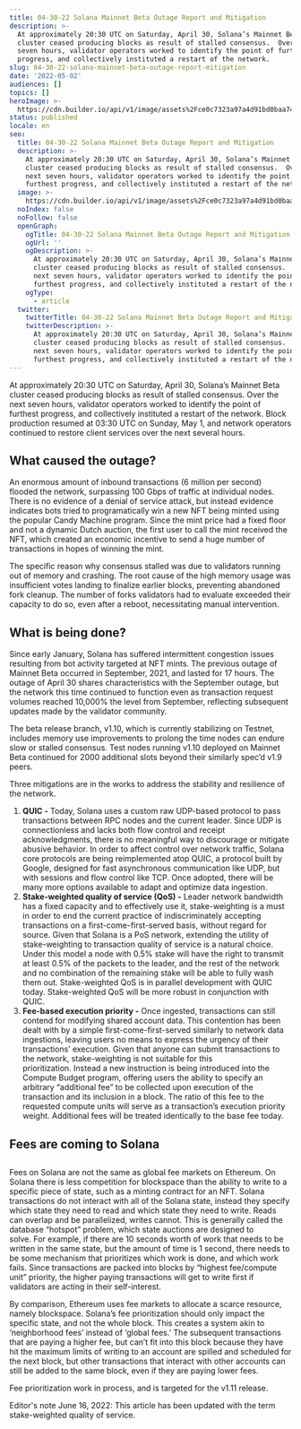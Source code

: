 ```yaml
---
title: 04-30-22 Solana Mainnet Beta Outage Report and Mitigation
description: >-
  At approximately 20:30 UTC on Saturday, April 30, Solana’s Mainnet Beta
  cluster ceased producing blocks as result of stalled consensus.  Over the next
  seven hours, validator operators worked to identify the point of furthest
  progress, and collectively instituted a restart of the network. 
slug: 04-30-22-solana-mainnet-beta-outage-report-mitigation
date: '2022-05-02'
audiences: []
topics: []
heroImage: >-
  https://cdn.builder.io/api/v1/image/assets%2Fce0c7323a97a4d91bd0baa7490ec9139%2F35680bc3890443368a1c37d6da851cc2
status: published
locale: en
seo:
  title: 04-30-22 Solana Mainnet Beta Outage Report and Mitigation
  description: >-
    At approximately 20:30 UTC on Saturday, April 30, Solana’s Mainnet Beta
    cluster ceased producing blocks as result of stalled consensus.  Over the
    next seven hours, validator operators worked to identify the point of
    furthest progress, and collectively instituted a restart of the network. 
  image: >-
    https://cdn.builder.io/api/v1/image/assets%2Fce0c7323a97a4d91bd0baa7490ec9139%2F35680bc3890443368a1c37d6da851cc2
  noIndex: false
  noFollow: false
  openGraph:
    ogTitle: 04-30-22 Solana Mainnet Beta Outage Report and Mitigation
    ogUrl: ''
    ogDescription: >-
      At approximately 20:30 UTC on Saturday, April 30, Solana’s Mainnet Beta
      cluster ceased producing blocks as result of stalled consensus.  Over the
      next seven hours, validator operators worked to identify the point of
      furthest progress, and collectively instituted a restart of the network. 
    ogType:
      - article
  twitter:
    twitterTitle: 04-30-22 Solana Mainnet Beta Outage Report and Mitigation
    twitterDescription: >-
      At approximately 20:30 UTC on Saturday, April 30, Solana’s Mainnet Beta
      cluster ceased producing blocks as result of stalled consensus.  Over the
      next seven hours, validator operators worked to identify the point of
      furthest progress, and collectively instituted a restart of the network. 
---
```


At approximately 20:30 UTC on Saturday, April 30, Solana’s Mainnet Beta cluster ceased producing blocks as result of stalled consensus. Over the next seven hours, validator operators worked to identify the point of furthest progress, and collectively instituted a restart of the network. Block production resumed at 03:30 UTC on Sunday, May 1, and network operators continued to restore client services over the next several hours.

## **What caused the outage?**

An enormous amount of inbound transactions (6 million per second) flooded the network, surpassing 100 Gbps of traffic at individual nodes. There is no evidence of a denial of service attack, but instead evidence indicates bots tried to programatically win a new NFT being minted using the popular Candy Machine program. Since the mint price had a fixed floor and not a dynamic Dutch auction, the first user to call the mint received the NFT, which created an economic incentive to send a huge number of transactions in hopes of winning the mint.

The specific reason why consensus stalled was due to validators running out of memory and crashing. The root cause of the high memory usage was insufficient votes landing to finalize earlier blocks, preventing abandoned fork cleanup. The number of forks validators had to evaluate exceeded their capacity to do so, even after a reboot, necessitating manual intervention.

## **What is being done?**

Since early January, Solana has suffered intermittent congestion issues resulting from bot activity targeted at NFT mints. The previous outage of Mainnet Beta occurred in September, 2021, and lasted for 17 hours. The outage of April 30 shares characteristics with the September outage, but the network this time continued to function even as transaction request volumes reached 10,000% the level from September, reflecting subsequent updates made by the validator community.

The beta release branch, v1.10, which is currently stabilizing on Testnet, includes memory use improvements to prolong the time nodes can endure slow or stalled consensus. Test nodes running v1.10 deployed on Mainnet Beta continued for 2000 additional slots beyond their similarly spec’d v1.9 peers.

Three mitigations are in the works to address the stability and resilience of the network.

1.  **QUIC -** Today, Solana uses a custom raw UDP-based protocol to pass transactions between RPC nodes and the current leader. Since UDP is connectionless and lacks both flow control and receipt acknowledgments, there is no meaningful way to discourage or mitigate abusive behavior. In order to affect control over network traffic, Solana core protocols are being reimplemented atop QUIC, a protocol built by Google, designed for fast asynchronous communication like UDP, but with sessions and flow control like TCP. Once adopted, there will be many more options available to adapt and optimize data ingestion.
2.  **Stake-weighted quality of service (QoS) -** Leader network bandwidth has a fixed capacity and to effectively use it, stake-weighting is a must in order to end the current practice of indiscriminately accepting transactions on a first-come-first-served basis, without regard for source. Given that Solana is a PoS network, extending the utility of stake-weighting to transaction quality of service is a natural choice. Under this model a node with 0.5% stake will have the right to transmit at least 0.5% of the packets to the leader, and the rest of the network and no combination of the remaining stake will be able to fully wash them out. Stake-weighted QoS is in parallel development with QUIC today. Stake-weighted QoS will be more robust in conjunction with QUIC.
3.  **Fee-based execution priority -** Once ingested, transactions can still contend for modifying shared account data. This contention has been dealt with by a simple first-come-first-served similarly to network data ingestions, leaving users no means to express the urgency of their transactions’ execution. Given that anyone can submit transactions to the network, stake-weighting is not suitable for this prioritization. Instead a new instruction is being introduced into the Compute Budget program, offering users the ability to specify an arbitrary “additional fee” to be collected upon execution of the transaction and its inclusion in a block. The ratio of this fee to the requested compute units will serve as a transaction’s execution priority weight. Additional fees will be treated identically to the base fee today.

## **Fees are coming to Solana**

##   

Fees on Solana are not the same as global fee markets on Ethereum. On Solana there is less competition for blockspace than the ability to write to a specific piece of state, such as a minting contract for an NFT. Solana transactions do not interact with all of the Solana state, instead they specify which state they need to read and which state they need to write. Reads can overlap and be parallelized, writes cannot. This is generally called the database “hotspot” problem, which state auctions are designed to solve. For example, if there are 10 seconds worth of work that needs to be written in the same state, but the amount of time is 1 second, there needs to be some mechanism that prioritizes which work is done, and which work fails. Since transactions are packed into blocks by “highest fee/compute unit” priority, the higher paying transactions will get to write first if validators are acting in their self-interest.

By comparison, Ethereum uses fee markets to allocate a scarce resource, namely blockspace. Solana’s fee prioritization should only impact the specific state, and not the whole block. This creates a system akin to ‘neighborhood fees’ instead of ‘global fees.’ The subsequent transactions that are paying a higher fee, but can’t fit into this block because they have hit the maximum limits of writing to an account are spilled and scheduled for the next block, but other transactions that interact with other accounts can still be added to the same block, even if they are paying lower fees.

Fee prioritization work in process, and is targeted for the v1.11 release.

Editor's note June 16, 2022: This article has been updated with the term stake-weighted quality of service.
